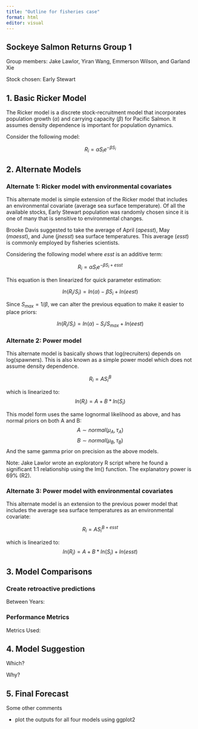 ```yaml
---
title: "Outline for fisheries case"
format: html
editor: visual
---
```


## Sockeye Salmon Returns Group 1

Group members: Jake Lawlor, Yiran Wang, Emmerson Wilson, and Garland Xie

Stock chosen: Early Stewart

## 1. Basic Ricker Model

The Ricker model is a discrete stock-recruitment model that incorporates population growth ($\alpha$) and carrying capacity ($\beta$) for Pacific Salmon. It assumes density dependence is important for population dynamics.

Consider the following model:

$$
R_i = \alpha S_i e^{-\beta S_i} 
$$

## 2. Alternate Models

### Alternate 1: Ricker model with environmental covariates

This alternate model is simple extension of the Ricker model that includes an environmental covariate (average sea surface temperature). Of all the available stocks, Early Stewart population was randomly chosen since it is one of many that is sensitive to environmental changes.

Brooke Davis suggested to take the average of April ($apesst$), May ($maesst$), and June ($jnesst$) sea surface temperatures. This average ($esst$) is commonly employed by fisheries scientists.

Considering the following model where $esst$ is an additive term:

$$
R_i = \alpha S_i e^{-\beta S_i + esst} 
$$

This equation is then linearized for quick parameter estimation:

$$
ln(R_i/S_i) = ln(\alpha) - \beta S_i + ln(eest)
$$

Since $S_{max} = 1/\beta$, we can alter the previous equation to make it easier to place priors:

$$
ln(R_i/S_i) = ln(\alpha) - S_i/S_{max} + ln(eest)
$$

### Alternate 2: Power model

This alternate model is basically shows that log(recruiters) depends on log(spawners). This is also known as a simple power model which does not assume density dependence.

$$
R_i = A S_i^B
$$

which is linearized to: $$
ln(R_i) = A+B*ln(S_i)
$$

This model form uses the same lognormal likelihood as above, and has normal priors on both A and B: $$
A \sim normal(\mu_{A}, \tau_{A}) 
$$ $$
B \sim normal(\mu_{B}, \tau_{B})
$$ And the same gamma prior on precision as the above models.

Note: Jake Lawlor wrote an exploratory R script where he found a significant 1:1 relationship using the lm() function. The explanatory power is 69% (R2).

### Alternate 3: Power model with environmental covariates

This alternate model is an extension to the previous power model that includes the average sea surface temperatures as an environmental covariate:

$$
R_i = A S_i^{B+esst}
$$

which is linearized to: $$
ln(R_i) = A+B*ln(S_i)+ln(esst)
$$

## 

## 3. Model Comparisons

### Create retroactive predictions

Between Years:

### Performance Metrics

Metrics Used:

## 4. Model Suggestion

Which?

Why?

## 5. Final Forecast

Some other comments

-   plot the outputs for all four models using ggplot2

